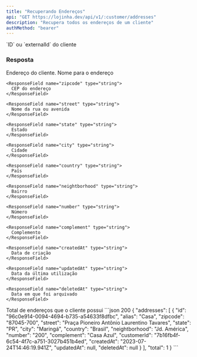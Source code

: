 ```yaml
---
title: "Recuperando Endereços"
api: "GET https://lojinha.dev/api/v1/:customer/addresses"
description: "Recupera todos os endereços de um cliente"
authMethod: "bearer"
---
```


<ParamField path="customer" type="string" required>
  `ID` ou `externalId` do cliente
</ParamField>

### Resposta

<ResponseField name="address" type="object">
  Endereço do cliente.

  <Expandable>
    <ResponseField name="alias" type="string">
      Nome para o endereço
    </ResponseField>

    <ResponseField name="zipcode" type="string">
      CEP do endereço
    </ResponseField>

    <ResponseField name="street" type="string">
      Nome da rua ou avenida
    </ResponseField>

    <ResponseField name="state" type="string">
      Estado
    </ResponseField>

    <ResponseField name="city" type="string">
      Cidade
    </ResponseField>

    <ResponseField name="country" type="string">
      País
    </ResponseField>

    <ResponseField name="neightborhood" type="string">
      Bairro
    </ResponseField>

    <ResponseField name="number" type="string">
      Número
    </ResponseField>

    <ResponseField name="complement" type="string">
      Complemento
    </ResponseField>

    <ResponseField name="createdAt" type="string">
      Data de criação
    </ResponseField>

    <ResponseField name="updatedAt" type="string">
      Data da última utilização
    </ResponseField>

    <ResponseField name="deletedAt" type="string">
      Data em que foi arquivado
    </ResponseField>
  </Expandable>
</ResponseField>

<ResponseField name="total" type="number">
  Total de endereços que o cliente possui
</ResponseField>

<ResponseExample>
```json 200
{
  "addresses": [
    {
      "id": "96c0e914-0094-4694-b735-a54633f8dfbc",
      "alias": "Casa",
      "zipcode": "87045-700",
      "street": "Praça Pioneiro Antônio Laurentino Tavares",
      "state": "PR",
      "city": "Maringá",
      "country": "Brasil",
      "neightborhood": "Jd. América",
      "number": "200",
      "complement": "Casa Azul",
      "customerId": "7b16fb4f-6c54-4f7c-a751-3027b451b4ed",
      "createdAt": "2023-07-24T14:46:19.941Z",
      "updatedAt": null,
      "deletedAt": null
    }
  ],
  "total": 1
}
```
</ResponseExample>


